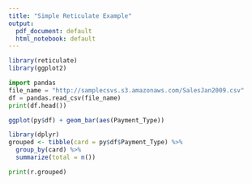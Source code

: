 ```yaml
---
title: "Simple Reticulate Example"
output:
  pdf_document: default
  html_notebook: default
---
```



```r
library(reticulate)
library(ggplot2)
```


```python
import pandas
file_name = "http://samplecsvs.s3.amazonaws.com/SalesJan2009.csv"
df = pandas.read_csv(file_name)
print(df.head())
```

```r
ggplot(py$df) + geom_bar(aes(Payment_Type))
```

```r
library(dplyr)
grouped <- tibble(card = py$df$Payment_Type) %>% 
  group_by(card) %>% 
  summarize(total = n())
```


```python
print(r.grouped)
```


